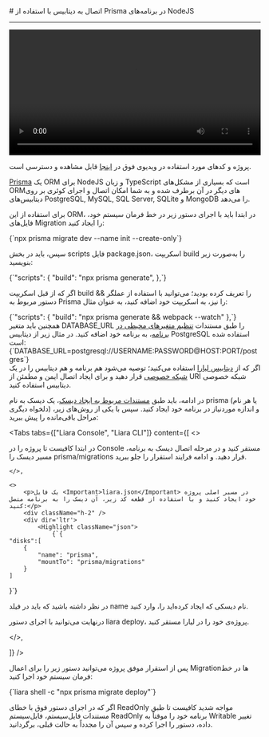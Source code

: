 

<Layout>
<Head>
<title>مستندات اتصال به دیتابیس با Prisma در NodeJS - لیارا</title>
<meta property="og:title" content="مستندات خدمات رایانش ابری لیارا" />
<meta property="og:description" content="مستندات مربوط به اتصال به دیتابیس‌ با Prisma ORM در پلتفرم NodeJS در لیارا"  />
<meta property="og:image" content="https://files.liara.ir/liara/logos/liara-poster.jpg" />
</Head>
# اتصال به دیتابیس با استفاده از Prisma در برنامه‌های NodeJS 
<hr className="mb-2" />
<video
    src="https://files.liara.ir/liara/prisma/prisma.mp4"
    controls="controls"
    className="block w-full"
    width="100%"
></video>
<br />

<Alert variant="info">
<p>
پروژه و کدهای مورد استفاده در ویدیوی فوق در <a className="text-[#2196f3] " href="https://github.com/liara-cloud/nodejs-getting-started/tree/prisma">اینجا</a> قابل مشاهده و دسترسی است.
</p>
</Alert>

<a href="https://www.prisma.io/" className="text-[#2196f3] ">Prisma</a> یک ORM برای NodeJS و زبان TypeScript است که بسیاری از مشکل‌های ORMهای دیگر در آن برطرف شده و به شما امکان اتصال و اجرای کوئری بر روی دیتابیس‌های PostgreSQL, MySQL, SQL Server, SQLite و MongoDB را می‌دهد.<div className="h-2" />

برای استفاده از این ORM، در ابتدا باید با اجرای دستور زیر در خط فرمان سیستم خود، فایل‌های Migration را ایجاد کنید:


<div dir='ltr'>
    <Highlight className="bash">
        {`npx prisma migrate dev --name init --create-only`}
    </Highlight>
</div>
<div className="h-2" />

سپس، باید در بخش <Important>scripts</Important> فایل <Important>package.json</Important>، اسکریپت <Important>build</Important> را به‌صورت زیر بنویسید:
<div className="h-2" />
<div dir='ltr'>
    <Highlight className="json">
        {`"scripts": {
  "build": "npx prisma generate",
},`}
    </Highlight>
</div>
<div className="h-2" />

اگر که از قبل اسکریپت <Important>build</Important> را تعریف کرده بودید؛ می‌توانید با استفاده از عملگر <Important>&&</Important> دستور مربوط به Prisma را نیز، به اسکریپت خود اضافه کنید، به عنوان مثال:
<div className="h-2" />
<div dir='ltr'>
    <Highlight className="json">
        {`"scripts": {
  "build": "npx prisma generate && webpack --watch"
},`}
    </Highlight>
</div>
<div className="h-2" />
همچنین باید متغیر <Important>DATABASE_URL</Important> را طبق مستندات <a href="/paas/details/envs" className="text-[#2196f3] ">تنظیم متغیرهای محیطی در برنامه</a>، به برنامه خود اضافه کنید. در مثال زیر از دیتابیس PostgreSQL استفاده شده است:
<div className="h-2" />
<div dir='ltr'>
    <Highlight className="bash">
        {`DATABASE_URL=postgresql://USERNAME:PASSWORD@HOST:PORT/postgres`}
    </Highlight>
</div>
<div className="h-2" />
اگر که از <a href="/dbaas/about" className="text-[#2196f3] ">دیتابیس لیارا</a> استفاده می‌کنید؛ توصیه می‌شود هم برنامه و هم دیتابیس را در یک <a href="/paas/details/private-network" className="text-[#2196f3] ">شبکه خصوصی</a> قرار دهید و برای ایجاد اتصال ایمن و مطمئن از URI شبکه خصوصی دیتابیس استفاده کنید.

در ادامه، باید طبق <a href="/paas/disks/create" className="text-[#2196f3] ">مستندات مربوط به ایجاد دیسک</a>، یک دیسک به نام <Important>prisma</Important> (یا هر نام دلخواه دیگری) و اندازه موردنیاز در برنامه خود ایجاد کنید. سپس با یکی از روش‌های زیر، مراحل باقی‌مانده را پیش ببرید:


<Tabs 
    tabs={["Liara Console", "Liara CLI"]} 
    content={[
    <>
        <p>
            در ابتدا کافیست تا پروژه را در Console مستقر کنید و در مرحله اتصال دیسک به برنامه، مسیر دیسک را <Important>prisma/migrations</Important> قرار دهید. و ادامه فرایند استقرار را جلو ببرید.
        </p>
    
    </>,

    <>
        <p>یک فایل <Important>liara.json</Important> در مسیر اصلی پروژه خود ایجاد کنید و با استفاده از قطعه کد زیر، آن دیسک را به برنامه متصل کنید:</p>
        <div className="h-2" />
        <div dir='ltr'>
            <Highlight className="json">
                {`{
    "disks":[
        {
            "name": "prisma",
            "mountTo": "prisma/migrations"
        }
    ]
}`}
            </Highlight>
        </div>
        <div className="h-2" />
        <Alert variant='warning'>
        <p>
        در نظر داشته باشید که باید در فیلد <Important>name</Important> نام دیسکی که ایجاد کرده‌اید را، وارد کنید.
        </p>
        </Alert>
        <p>درنهایت می‌توانید با اجرای دستور <Important>liara deploy</Important>، پروژه‌ی خود را در لیارا مستقر کنید.</p>
    </>,

]} 
/>

پس از استقرار موفق پروژه می‌توانید دستور زیر را برای اعمال Migrationها در خط فرمان سیستم خود اجرا کنید:
<div className="h-2" />
<div dir='ltr'>
    <Highlight className="json">
        {`liara shell -c "npx prisma migrate deploy"`}
    </Highlight>
</div>
<div className="h-2" />


<Alert variant='info'>
    <p>
    اگر که در اجرای دستور فوق با خطای <Important>ReadOnly</Important> مواجه شدید کافیست تا <Link href="/paas/details/file-system" className="text-[#2196f3] ">طبق مستندات فایل‌سیستم</Link>، فایل‌سیستم <Important>ReadOnly</Important> برنامه خود را موقتاً به <Important>Writable</Important> تغییر داده، دستور را اجرا کرده و سپس آن را مجدداً به حالت قبلی، برگردانید. 
    </p>
</Alert>

</Layout>